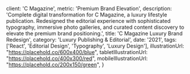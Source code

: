 
  client: 'C Magazine',
  metric: 'Premium Brand Elevation',
  description: 'Complete digital transformation for C Magazine, a luxury lifestyle publication. Redesigned the editorial experience with sophisticated typography, immersive photo galleries, and curated content discovery to elevate the premium brand positioning.',
  title: 'C Magazine Luxury Brand Redesign',
  category: 'Luxury Publishing & Editorial',
  date: '2021',
  tags: ['React', 'Editorial Design', 'Typography', 'Luxury Design'],
  illustrationUrl: "https://placehold.co/600x400/blue",
  tabletIllustrationUrl: "https://placehold.co/400x300/red",
  mobileIllustrationUrl: "https://placehold.co/200x150/green",
}

<ProjectMetadata
  client={metadata.client}
  metric={metadata.metric}
  category={metadata.category}
  date={metadata.date}
  tags={metadata.tags}
/>
